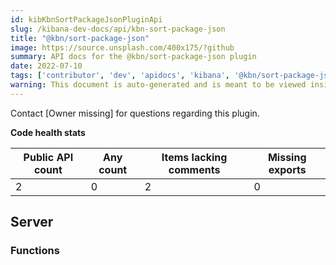 ```yaml
---
id: kibKbnSortPackageJsonPluginApi
slug: /kibana-dev-docs/api/kbn-sort-package-json
title: "@kbn/sort-package-json"
image: https://source.unsplash.com/400x175/?github
summary: API docs for the @kbn/sort-package-json plugin
date: 2022-07-10
tags: ['contributor', 'dev', 'apidocs', 'kibana', '@kbn/sort-package-json']
warning: This document is auto-generated and is meant to be viewed inside our experimental, new docs system. Reach out in #docs-engineering for more info.
---
```




Contact [Owner missing] for questions regarding this plugin.

**Code health stats**

| Public API count  | Any count | Items lacking comments | Missing exports |
|-------------------|-----------|------------------------|-----------------|
| 2 | 0 | 2 | 0 |

## Server

### Functions
<DocDefinitionList data={kbnSortPackageJsonObj.server.functions}/>

